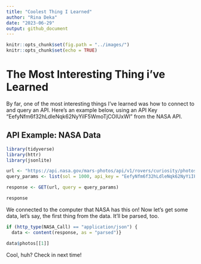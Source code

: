 ```yaml
---
title: "Coolest Thing I Learned"
author: "Rina Deka"
date: "2023-06-29"
output: github_document
---
```


```r
knitr::opts_chunk$set(fig.path = "../images/")
knitr::opts_chunk$set(echo = TRUE)
```

# The Most Interesting Thing i've Learned 

By far, one of the most interesting things I've learned was how to connect to and query an API.
Here's an example below, using an API Key "EefyNfm6f32hLdleNqk62NyYiIF5WmoTjCOIUxWl" from the NASA API.

## API Example: NASA Data

```r
library(tidyverse)
library(httr)
library(jsonlite)

url <- "https://api.nasa.gov/mars-photos/api/v1/rovers/curiosity/photos"
query_params <- list(sol = 1000, api_key = "EefyNfm6f32hLdleNqk62NyYiIF5WmoTjCOIUxWl")

response <- GET(url, query = query_params)

response
```
We connected to the computer that NASA has this on! Now let's get some data, let's say, the first thing from the data. It'll be parsed, too.
```r
if (http_type(NASA_Call) == "application/json") {
  data <- content(response, as = "parsed")}

data$photos[[1]]
```

Cool, huh? Check in next time!


